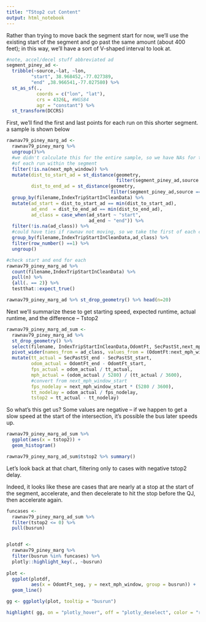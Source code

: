 ```yaml
---
title: "TStop2 cut Content"
output: html_notebook
---
```



Rather than trying to move back the segment start for now, we'll use the existing start of the segment and go past the same amount (about 400 feet); in this way, we'll have a sort of V-shaped interval to look at.

```r
#note, accel/decel stuff abbreviated ad
segment_piney_ad <- 
  tribble(~source,~lat, ~lon,
         "start", 38.968452,-77.027389,
         "end" ,38.966541,-77.027580) %>%
  st_as_sf(., 
           coords = c("lon", "lat"),
           crs = 4326L, #WGS84
           agr = "constant") %>%
  st_transform(DCCRS)
```

First, we'll find the first and last points for each run on this shorter segment. a sample is shown below
```r

rawnav79_piney_marg_ad <-
  rawnav79_piney_marg %>%
  ungroup()%>%
  #we didn't calculate this for the entire sample, so we have NAs for the first 5
  #of each run within the segment
  filter(!is.na(next_mph_window)) %>%
  mutate(dist_to_start_ad = st_distance(geometry,
                                        filter(segment_piney_ad,source == "start")),
         dist_to_end_ad = st_distance(geometry,
                                      filter(segment_piney_ad,source == "end"))) %>%
  group_by(filename,IndexTripStartInCleanData) %>%
  mutate(ad_start = dist_to_start_ad == min(dist_to_start_ad),
         ad_end  = dist_to_end_ad == min(dist_to_end_ad),
         ad_class = case_when(ad_start ~ "start",
                              ad_end ~ "end")) %>%
  filter(!is.na(ad_class)) %>%
  #could have ties if rawnav not moving, so we take the first of each case
  group_by(filename,IndexTripStartInCleanData,ad_class) %>%
  filter(row_number() ==1) %>%
  ungroup()

#check start and end for each
rawnav79_piney_marg_ad %>% 
  count(filename,IndexTripStartInCleanData) %>% 
  pull(n) %>%
  {all(. == 2)} %>%
  testthat::expect_true()

rawnav79_piney_marg_ad %>% st_drop_geometry() %>% head(n=20)
```

Next we'll summarize these to get starting speed, expected runtime, actual runtime, and the difference -- Tstop2
```r
rawnav79_piney_marg_ad_sum <-
  rawnav79_piney_marg_ad %>%
  st_drop_geometry() %>%
  select(filename, IndexTripStartInCleanData,OdomtFt, SecPastSt,next_mph,next_mph_window, ad_class) %>%
  pivot_wider(names_from = ad_class, values_from = (OdomtFt:next_mph_window)) %>%
  mutate(tt_actual = SecPastSt_end - SecPastSt_start,
         odom_actual = OdomtFt_end - OdomtFt_start,
         fps_actual = odom_actual / tt_actual,
         mph_actual = (odom_actual / 5280) / (tt_actual / 3600),
         #convert from next_mph_window_start
         fps_nodelay = next_mph_window_start * (5280 / 3600),
         tt_nodelay = odom_actual / fps_nodelay,
         tstop2 = tt_actual - tt_nodelay)
```

So what's this get us? Some values are negative -- if we happen to get a slow speed at the start of the intersection, it's possible the bus later speeds up. 

```r
rawnav79_piney_marg_ad_sum %>%
  ggplot(aes(x = tstop2)) + 
  geom_histogram()
```

```r
rawnav79_piney_marg_ad_sum$tstop2 %>% summary()
```

Let's look back at that chart, filtering only to cases with negative tstop2 delay.

Indeed, it looks like these are cases that are nearly at a stop at the start of the segment, accelerate, and then decelerate to hit the stop before the QJ, then accelerate again.

```r
funcases <-
  rawnav79_piney_marg_ad_sum %>%
  filter(tstop2 <= 0) %>%
  pull(busrun)


plotdf <-
  rawnav79_piney_marg %>%
  filter(busrun %in% funcases) %>%
  plotly::highlight_key(., ~busrun)
    
plot <-
  ggplot(plotdf,
         aes(x = OdomtFt_seg, y = next_mph_window, group = busrun)) + 
  geom_line()

gg <- ggplotly(plot, tooltip = "busrun")

highlight( gg, on = "plotly_hover", off = "plotly_deselect", color = "red" )

```
